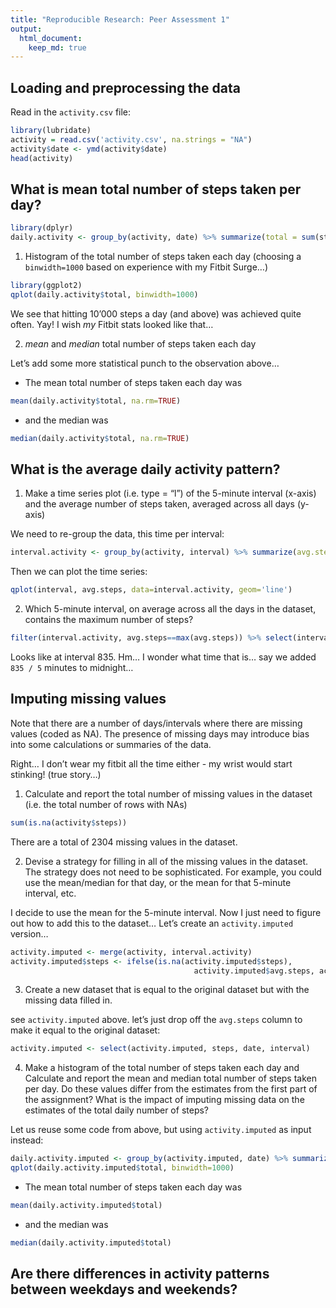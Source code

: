 ```yaml
---
title: "Reproducible Research: Peer Assessment 1"
output: 
  html_document:
    keep_md: true
---
```



## Loading and preprocessing the data

Read in the `activity.csv` file:

```r
library(lubridate)
activity = read.csv('activity.csv', na.strings = "NA")
activity$date <- ymd(activity$date)
head(activity)
```


## What is mean total number of steps taken per day?

```r
library(dplyr)
daily.activity <- group_by(activity, date) %>% summarize(total = sum(steps))
```

1. Histogram of the total number of steps taken each day 
(choosing a `binwidth=1000` based on experience with my Fitbit Surge...)

```r
library(ggplot2)
qplot(daily.activity$total, binwidth=1000)
```

We see that hitting 10'000 steps a day (and above) was achieved quite often. Yay! I wish *my* Fitbit stats looked like that...


2. *mean* and *median* total number of steps taken each day

Let's add some more statistical punch to the observation above... 

- The mean total number of steps taken each day was 
```r
mean(daily.activity$total, na.rm=TRUE)
``` 
- and the median was 
```r
median(daily.activity$total, na.rm=TRUE)
```

## What is the average daily activity pattern?

1. Make a time series plot (i.e. type = "l") of the 5-minute interval (x-axis) and the average number of steps taken, averaged across all days (y-axis)

We need to re-group the data, this time per interval:

```r
interval.activity <- group_by(activity, interval) %>% summarize(avg.steps = mean(steps, na.rm = TRUE))
```

Then we can plot the time series:

```r
qplot(interval, avg.steps, data=interval.activity, geom='line')
```

2. Which 5-minute interval, on average across all the days in the dataset, contains the maximum number of steps?

```r
filter(interval.activity, avg.steps==max(avg.steps)) %>% select(interval)
```

Looks like at interval 835. Hm... I wonder what time that is... say we added `835 / 5` minutes to midnight...


## Imputing missing values

Note that there are a number of days/intervals where there are missing values (coded as NA). The presence of missing days may introduce bias into some calculations or summaries of the data.

Right... I don't wear my fitbit all the time either - my wrist would start stinking! (true story...)

1. Calculate and report the total number of missing values in the dataset (i.e. the total number of rows with NAs)

```r
sum(is.na(activity$steps))
```

There are a total of 2304 missing values in the dataset.

2. Devise a strategy for filling in all of the missing values in the dataset. The strategy does not need to be sophisticated. For example, you could use the mean/median for that day, or the mean for that 5-minute interval, etc.

I decide to use the mean for the 5-minute interval. Now I just need to figure out how to add this to the dataset...
Let's create an `activity.imputed` version...

```r
activity.imputed <- merge(activity, interval.activity)
activity.imputed$steps <- ifelse(is.na(activity.imputed$steps), 
                                         activity.imputed$avg.steps, activity.imputed$steps)
```

3. Create a new dataset that is equal to the original dataset but with the missing data filled in.

see `activity.imputed` above. let's just drop off the `avg.steps` column to make it equal to the original dataset:

```r
activity.imputed <- select(activity.imputed, steps, date, interval)
```

4. Make a histogram of the total number of steps taken each day and Calculate and report the mean and median total number of steps taken per day. Do these values differ from the estimates from the first part of the assignment? What is the impact of imputing missing data on the estimates of the total daily number of steps?

Let us reuse some code from above, but using `activity.imputed` as input instead:

```r
daily.activity.imputed <- group_by(activity.imputed, date) %>% summarize(total = sum(steps))
qplot(daily.activity.imputed$total, binwidth=1000)
```

- The mean total number of steps taken each day was 
```r
mean(daily.activity.imputed$total)
``` 
- and the median was 
```r
median(daily.activity.imputed$total)
```

## Are there differences in activity patterns between weekdays and weekends?

